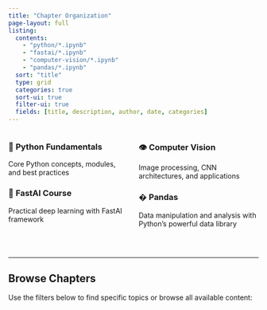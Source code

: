 ```yaml
---
title: "Chapter Organization"
page-layout: full
listing:
  contents: 
    - "python/*.ipynb"
    - "fastai/*.ipynb" 
    - "computer-vision/*.ipynb"
    - "pandas/*.ipynb"
  sort: "title"
  type: grid
  categories: true
  sort-ui: true
  filter-ui: true
  fields: [title, description, author, date, categories]
---
```


<!-- Welcome to my organized learning content! Here you'll find Jupyter notebooks and tutorials organized by topic areas. -->

<!-- ## Chapter Organization -->

:::: {.columns}
::: {.column width="50%"}
### 🐍 **Python Fundamentals**
Core Python concepts, modules, and best practices

### 🤖 **FastAI Course**  
Practical deep learning with FastAI framework
:::

::: {.column width="50%"}
### 👁️ **Computer Vision**
Image processing, CNN architectures, and applications

### � **Pandas**
Data manipulation and analysis with Python's powerful data library
:::
::::

<br>

---

## Browse Chapters

Use the filters below to find specific topics or browse all available content: